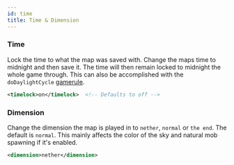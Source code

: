 ```yaml
---
id: time
title: Time & Dimension
---
```


### Time

Lock the time to what the map was saved with. Change the maps time to midnight and then save it. The time will then remain locked to midnight the whole game through. This can also be accomplished with the `doDaylightCycle` [gamerule](/docs/modules/mechanics/gamerules).

```xml
<timelock>on</timelock>  <!-- Defaults to off -->
```

### Dimension

Change the dimension the map is played in to `nether`, `normal` or `the end`. The default is `normal`.
This mainly affects the color of the sky and natural mob spawning if it's enabled.

```xml
<dimension>nether</dimension>
```

